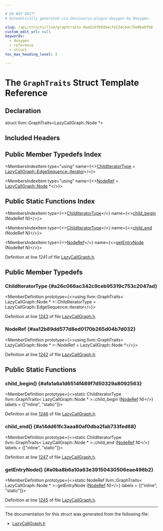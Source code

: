 ```yaml
---

# DO NOT EDIT!
# Automatically generated via docusaurus-plugin-doxygen by Doxygen.

slug: /api/structs/llvm/graphtraits-0ea52d7b93b4cfe134cbdc75e8ba07b0
custom_edit_url: null
keywords:
  - doxygen
  - reference
  - struct
toc_max_heading_level: 3

---
```





# The `GraphTraits` Struct Template Reference

<DoxygenPage pluginConfig={pluginConfig}>



## Declaration

<CodeBlock>struct llvm::GraphTraits&lt;LazyCallGraph::Node &#42;&gt;</CodeBlock>

## Included Headers

<IncludesList>
<IncludesListItem
  filePath="llvm/Analysis/LazyCallGraph.h"
  permalink="/docs/api/files/include/include/llvm/include/llvm/analysis/lazycallgraph-h"
  isLocal="true" />
</IncludesList>

## Public Member Typedefs Index

<MembersIndex>

<MembersIndexItem
  type="using"
  name={<><a href="#a26c066ac342c9ceb95319c753c2047ad">ChildIteratorType</a> = <a href="/docs/api/classes/llvm/lazycallgraph/edgesequence/iterator">LazyCallGraph::EdgeSequence::iterator</a></>}>
</MembersIndexItem>

<MembersIndexItem
  type="using"
  name={<><a href="#aa12b89dd577d8ed0170b265d04b7d032">NodeRef</a> = <a href="/docs/api/classes/llvm/lazycallgraph/node">LazyCallGraph::Node</a> &#42;</>}>
</MembersIndexItem>

</MembersIndex>

## Public Static Functions Index

<MembersIndex>

<MembersIndexItem
  type={<><a href="#a26c066ac342c9ceb95319c753c2047ad">ChildIteratorType</a></>}
  name={<><a href="#afa1a6a1d6514f489f7d50329a8092563">child&#95;begin</a> (NodeRef N)</>}>
</MembersIndexItem>

<MembersIndexItem
  type={<><a href="#a26c066ac342c9ceb95319c753c2047ad">ChildIteratorType</a></>}
  name={<><a href="#a14dd61fc3aaa80af0dba2fab733fed68">child&#95;end</a> (NodeRef N)</>}>
</MembersIndexItem>

<MembersIndexItem
  type={<><a href="#aa12b89dd577d8ed0170b265d04b7d032">NodeRef</a></>}
  name={<><a href="#a0ba8b6a10a63e39150430506eae496b2">getEntryNode</a> (NodeRef N)</>}>
</MembersIndexItem>

</MembersIndex>


Definition at line 1241 of file <a href="/docs/api/files/include/include/llvm/include/llvm/analysis/lazycallgraph-h">LazyCallGraph.h</a>.

<SectionDefinition>

## Public Member Typedefs

### ChildIteratorType {#a26c066ac342c9ceb95319c753c2047ad}

<MemberDefinition
  prototype={<>using llvm::GraphTraits&lt; LazyCallGraph::Node &#42; &gt;::ChildIteratorType =  LazyCallGraph::EdgeSequence::iterator</>}>

Definition at line <a href="/docs/api/files/include/include/llvm/include/llvm/analysis/lazycallgraph-h/#l01243">1243</a> of file <a href="/docs/api/files/include/include/llvm/include/llvm/analysis/lazycallgraph-h">LazyCallGraph.h</a>.
</MemberDefinition>

### NodeRef {#aa12b89dd577d8ed0170b265d04b7d032}

<MemberDefinition
  prototype={<>using llvm::GraphTraits&lt; LazyCallGraph::Node &#42; &gt;::NodeRef =  LazyCallGraph::Node &#42;</>}>

Definition at line <a href="/docs/api/files/include/include/llvm/include/llvm/analysis/lazycallgraph-h/#l01242">1242</a> of file <a href="/docs/api/files/include/include/llvm/include/llvm/analysis/lazycallgraph-h">LazyCallGraph.h</a>.
</MemberDefinition>

</SectionDefinition>

<SectionDefinition>

## Public Static Functions

### child&#95;begin() {#afa1a6a1d6514f489f7d50329a8092563}

<MemberDefinition
  prototype={<>static ChildIteratorType llvm::GraphTraits&lt; LazyCallGraph::Node &#42; &gt;::child&#95;begin (<a href="#aa12b89dd577d8ed0170b265d04b7d032">NodeRef</a> N)</>}
  labels = {["inline", "static"]}>

Definition at line <a href="/docs/api/files/include/include/llvm/include/llvm/analysis/lazycallgraph-h/#l01246">1246</a> of file <a href="/docs/api/files/include/include/llvm/include/llvm/analysis/lazycallgraph-h">LazyCallGraph.h</a>.
</MemberDefinition>

### child&#95;end() {#a14dd61fc3aaa80af0dba2fab733fed68}

<MemberDefinition
  prototype={<>static ChildIteratorType llvm::GraphTraits&lt; LazyCallGraph::Node &#42; &gt;::child&#95;end (<a href="#aa12b89dd577d8ed0170b265d04b7d032">NodeRef</a> N)</>}
  labels = {["inline", "static"]}>

Definition at line <a href="/docs/api/files/include/include/llvm/include/llvm/analysis/lazycallgraph-h/#l01247">1247</a> of file <a href="/docs/api/files/include/include/llvm/include/llvm/analysis/lazycallgraph-h">LazyCallGraph.h</a>.
</MemberDefinition>

### getEntryNode() {#a0ba8b6a10a63e39150430506eae496b2}

<MemberDefinition
  prototype={<>static NodeRef llvm::GraphTraits&lt; LazyCallGraph::Node &#42; &gt;::getEntryNode (<a href="#aa12b89dd577d8ed0170b265d04b7d032">NodeRef</a> N)</>}
  labels = {["inline", "static"]}>

Definition at line <a href="/docs/api/files/include/include/llvm/include/llvm/analysis/lazycallgraph-h/#l01245">1245</a> of file <a href="/docs/api/files/include/include/llvm/include/llvm/analysis/lazycallgraph-h">LazyCallGraph.h</a>.
</MemberDefinition>

</SectionDefinition>

<hr/>

The documentation for this struct was generated from the following file:

<ul>
<li><a href="/docs/api/files/include/include/llvm/include/llvm/analysis/lazycallgraph-h">LazyCallGraph.h</a></li>
</ul>

</DoxygenPage>
